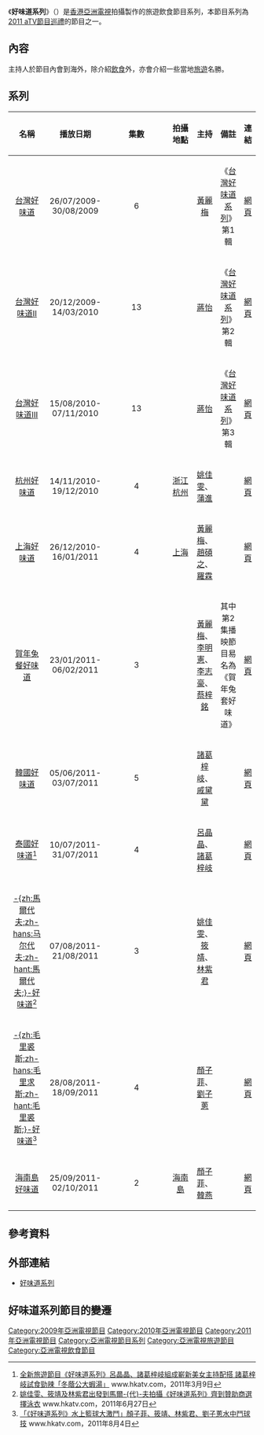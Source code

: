 《'''好味道系列'''》（{{lang-en|'''Delicacies Series'''}}）是[[香港|香港]][[亞洲電視|亞洲電視]]拍攝製作的旅遊飲食節目系列，本節目系列為[[2011_aTV節目巡禮|2011 aTV節目巡禮]]的節目之一。

==內容==
主持人於節目內會到海外，除介紹[[飲食|飲食]]外，亦會介紹一些當地[[旅遊|旅遊]]名勝。

==系列==
{| border="1" cellpadding="4" cellspacing="0" style="margin: 1em 1em 1em 0; background: #F9F9F9; border: 1px #AAA solid; border-collapse: collapse; font-size: 95%;"
! align=center width=18% bgcolor="silver"| 名稱
! align=center width=15% bgcolor="silver"| 播放日期
! align=center width=5% bgcolor="silver"| 集數
! align=center width=15% bgcolor="silver"| 拍攝地點
! align=center width=20% bgcolor="silver"| 主持
! align=center width=15% bgcolor="silver"| 備註
! align=center width=5% bgcolor="silver"| 連結
|-
|[[台灣好味道|台灣好味道]]||26/07/2009-<br/>30/08/2009||6||rowspan="3"|{{TWN}}||[[黃麗梅|黃麗梅]]||《[[台灣好味道系列|台灣好味道系列]]》第1輯||[https://web.archive.org/web/20130331014647/http://www.hkatv.com/v3/infoprogram/09/taiwandelicacies/ 網頁]
|-
|[[台灣好味道II|台灣好味道II]]||20/12/2009-<br/>14/03/2010||13||[[蔣怡|蔣怡]]||《[[台灣好味道系列|台灣好味道系列]]》第2輯||[https://web.archive.org/web/20100818173230/http://www.hkatv.com/v3/infoprogram/09/Taiwan_Delicacies_II/ 網頁]
|-
|[[台灣好味道III|台灣好味道III]]||15/08/2010-<br/>07/11/2010||13||[[蔣怡|蔣怡]]||《[[台灣好味道系列|台灣好味道系列]]》第3輯||[https://web.archive.org/web/20101027073611/http://www.hkatv.com/v3/infoprogram/10/Taiwan_Delicacies_III/ 網頁]
|-
|[[杭州好味道|杭州好味道]]||14/11/2010-<br/>19/12/2010||4||{{CHN}}[[浙江|浙江]][[杭州|杭州]]||[[姚佳雯|姚佳雯]]、[[蒲進|蒲進]]||||[https://web.archive.org/web/20110116184746/http://www.hkatv.com/v3/infoprogram/10/Hangzhou_Delicacies/ 網頁]
|-
|[[上海好味道|上海好味道]]||26/12/2010-<br/>16/01/2011||4||{{CHN}}[[上海|上海]]||[[黃麗梅|黃麗梅]]、[[趙碩之|趙碩之]]、[[羅霖|羅霖]]||||[https://web.archive.org/web/20110101134331/http://www.hkatv.com/v3/infoprogram/10/Shanghai_Delicacies/ 網頁]
|-
|[[賀年兔餐好味道|賀年兔餐好味道]]||23/01/2011-<br/>06/02/2011||3||{{HKG-CHN}}||[[黃麗梅|黃麗梅]]、[[李明憲_(藝人)|李明憲]]、[[李志豪_(藝人)|李志豪]]、[[蔡梓銘|蔡梓銘]]||其中第2集播映節目易名為《賀年兔套好味道》||[https://web.archive.org/web/20110202164259/http://www.hkatv.com/v3/infoprogram/11/CNY_Delicacies/ 網頁]
|-
|[[韓國好味道|韓國好味道]]||05/06/2011-<br/>03/07/2011||5||{{KOR}}||[[諸葛梓岐|諸葛梓岐]]、[[戚黛黛|戚黛黛]]||||[https://web.archive.org/web/20110823124453/http://www.hkatv.com/v3/11/infoprogram/koreadelicacies/ 網頁]
|-
|[[泰國好味道|泰國好味道]]<ref>[http://www.hkatv.com/zh-hk/atv-event/3932/%E5%85%A8%E6%96%B0%E6%97%85%E9%81%8A%E7%AF%80%E7%9B%AE%E3%80%8A%E5%A5%BD%E5%91%B3%E9%81%93%E7%B3%BB%E5%88%97%E3%80%8B%E5%91%82%E6%99%B6%E6%99%B6%E3%80%81%E8%AB%B8%E8%91%9B%E6%A2%93%E5%B2%90%E7%B5%84%E6%88%90%E5%B6%84%E6%96%B0%E7%BE%8E%E5%A5%B3%E4%B8%BB%E6%8C%81%E9%85%8D%E6%90%AD-%E8%AB%B8%E8%91%9B%E6%A2%93%E5%B2%90%E8%A9%A6%E9%A3%9F%E5%8B%81%E8%BE%A3%E3%80%8C%E5%86%AC%E8%94%AD%E5%85%AC%E5%A4%A7%E8%9D%A6%E6%B9%AF%E3%80%8D 全新旅遊節目《好味道系列》呂晶晶、諸葛梓岐組成嶄新美女主持配搭 諸葛梓岐試食勁辣「冬蔭公大蝦湯」] {{Wayback|url=http://www.hkatv.com/zh-hk/atv-event/3932/%E5%85%A8%E6%96%B0%E6%97%85%E9%81%8A%E7%AF%80%E7%9B%AE%E3%80%8A%E5%A5%BD%E5%91%B3%E9%81%93%E7%B3%BB%E5%88%97%E3%80%8B%E5%91%82%E6%99%B6%E6%99%B6%E3%80%81%E8%AB%B8%E8%91%9B%E6%A2%93%E5%B2%90%E7%B5%84%E6%88%90%E5%B6%84%E6%96%B0%E7%BE%8E%E5%A5%B3%E4%B8%BB%E6%8C%81%E9%85%8D%E6%90%AD-%E8%AB%B8%E8%91%9B%E6%A2%93%E5%B2%90%E8%A9%A6%E9%A3%9F%E5%8B%81%E8%BE%A3%E3%80%8C%E5%86%AC%E8%94%AD%E5%85%AC%E5%A4%A7%E8%9D%A6%E6%B9%AF%E3%80%8D |date=20150225102140 }}  www.hkatv.com，2011年3月9日</ref>||10/07/2011-<br/>31/07/2011||4||{{THA}}||[[呂晶晶|呂晶晶]]、[[諸葛梓岐|諸葛梓岐]]||||[https://web.archive.org/web/20110707000710/http://www.hkatv.com/v3/11/infoprogram/thailanddelicacies/ 網頁]
|-
|[[馬爾代夫好味道|-{zh:馬爾代夫;zh-hans:马尔代夫;zh-hant:馬爾代夫;}-好味道]]<ref>[http://www.hkatv.com/zh-hk/atv-event/3826/%E5%A7%9A%E4%BD%B3%E9%9B%AF%E3%80%81%E7%AD%B1%E9%9D%96%E5%8F%8A%E6%9E%97%E7%B4%AB%E5%90%9B%E5%87%BA%E7%99%BC%E5%88%B0%E9%A6%AC%E7%88%BE%E4%BB%A3%E5%A4%AB%E6%8B%8D%E6%94%9D%E3%80%8A%E5%A5%BD%E5%91%B3%E9%81%93%E7%B3%BB%E5%88%97%E3%80%8B%E9%BD%8A%E5%88%B0%E8%B4%8A%E5%8A%A9%E5%95%86%E9%81%B8%E6%93%87%E6%B3%B3%E8%A1%A3 姚佳雯、筱靖及林紫君出發到馬爾-{代}-夫拍攝《好味道系列》齊到贊助商選擇泳衣] {{Wayback|url=http://www.hkatv.com/zh-hk/atv-event/3826/%E5%A7%9A%E4%BD%B3%E9%9B%AF%E3%80%81%E7%AD%B1%E9%9D%96%E5%8F%8A%E6%9E%97%E7%B4%AB%E5%90%9B%E5%87%BA%E7%99%BC%E5%88%B0%E9%A6%AC%E7%88%BE%E4%BB%A3%E5%A4%AB%E6%8B%8D%E6%94%9D%E3%80%8A%E5%A5%BD%E5%91%B3%E9%81%93%E7%B3%BB%E5%88%97%E3%80%8B%E9%BD%8A%E5%88%B0%E8%B4%8A%E5%8A%A9%E5%95%86%E9%81%B8%E6%93%87%E6%B3%B3%E8%A1%A3 |date=20150225120851 }} www.hkatv.com，2011年6月27日</ref>||07/08/2011-<br/>21/08/2011||3||{{flagcountry|Maldives}}||[[姚佳雯|姚佳雯]]、[[筱靖|筱靖]]、[[林紫君|林紫君]]||||[https://web.archive.org/web/20110921081520/http://www.hkatv.com/v3/11/infoprogram/maldivesdelicacies/ 網頁]
|-
|[[毛里裘斯好味道|-{zh:毛里裘斯;zh-hans:毛里求斯;zh-hant:毛里裘斯;}-好味道]]<ref>[http://app.hkatv.com/atvnews/main.php?id=3903 「《好味道系列》水上籃球大激鬥」顏子菲、筱靖、林紫君、劉子蔥水中鬥球技] {{Wayback|url=http://app.hkatv.com/atvnews/main.php?id=3903 |date=20150225094544 }} www.hkatv.com，2011年8月4日</ref>||28/08/2011-<br/>18/09/2011||4||{{MUS}}||[[顏子菲|顏子菲]]、[[劉子蔥|劉子蔥]]||||[https://web.archive.org/web/20150225084731/http://www.hkatv.com/v5/11/mauritiusdelicacies/ 網頁]
|-
|[[海南島好味道|海南島好味道]]||25/09/2011-<br/>02/10/2011||2||{{CHN}}[[海南島|海南島]]||[[顏子菲|顏子菲]]、[[韓燕|韓燕]]||||[https://web.archive.org/web/20110924053754/http://www.hkatv.com/v5/11/hainandelicacies/ 網頁]
|}

==參考資料==
<references/>

==外部連結==
*[https://web.archive.org/web/20140225161716/http://www.hkatv.com/v3/special_events/10/atv2011/_image/HOME03pic_07.jpg 好味道系列]

==好味道系列節目的變遷==

{{電視節目的變遷
|電視台={{HK}} [[亞洲電視|亞洲電視]] {{ATV-Home}}
|播放檔次=星期日20:00-20:30節目
|節目名稱=台灣好味道<br/>（2009年7月26日－2009年8月30日）
|上一節目=[[食出新滋味|食出新滋味]]<br/>（2009年4月12日－2009年7月19日）
|下一節目=[[亞洲星光大道|亞洲星光大道]]<br/>（2009年9月6日－2009年12月13日）<hr>[[廣飲廣食|廣飲廣食]]<br/>（2009年9月13日－2009年12月13日）
|2電視台={{HK}} [[亞洲電視|亞洲電視]] [[亞洲高清台|亞洲高清台]]
|2播放檔次=星期一22:00-22:30節目
|2節目名稱=台灣好味道<br/>（2010年12月13日－2011年2月14日）
|2上一節目=[[書劍恩仇錄_(2008年電視劇)|書劍恩仇錄]]<br/>（2010年10月25日－2010年12月9日）
|2下一節目=[[源來咁好味|源來咁好味]]<br/>（2010年2月21日－）
}}
{{電視節目的變遷
|電視台={{HK}} [[亞洲電視|亞洲電視]] {{ATV-Home}}
|播放檔次=星期日20:00-20:30節目
|節目名稱=台灣好味道II<br/>（2009年12月20日－2010年3月14日）
|上一節目=[[廣飲廣食|廣飲廣食]]<br/>（2009年9月13日－2009年12月13日）
|下一節目=[[亞洲星光大道|3RockYourDream星光家族演唱會]]<br/>（2010年3月21日）<hr>日本[[築地|築地]]美食大追擊<br/>（2010年3月28日－2010年4月25日）
}}
{{電視節目的變遷
|電視台={{HK}} [[亞洲電視|亞洲電視]] {{ATV-Home}}
|播放檔次=星期日20:00-20:30節目
|節目名稱=台灣好味道III<br/>（2010年8月15日－2010年11月7日）
|上一節目=[[多多益膳|多多益膳]]<br/>（2010年5月2日－2010年8月8日）
|下一節目=[[杭州好味道|杭州好味道]]<br/>（2010年11月14日－2010年12月19日）
}}
{{電視節目的變遷
|電視台={{HK}} [[亞洲電視|亞洲電視]] {{ATV-Home}}
|播放檔次=星期日20:00-20:30節目
|節目名稱=杭州好味道<br/>（2010年11月14日－12月19日）
|上一節目=[[台灣好味道III|台灣好味道III]]<br/>（2010年8月15日－11月7日）
|下一節目=[[上海好味道|上海好味道]]<br/>（2010年12月26日－2011年1月16日）
|2電視台={{HK}} [[亞洲電視|亞洲電視]] [[亞洲高清台|亞洲高清台]]
|2播放檔次=星期一22:00-22:30節目
|2節目名稱=[[杭州好味道|杭州好味道]]<br/>（2011年2月14日－2011年3月7日）
|2上一節目=賀年兔餐好味道<br/>（2011年1月24日－2011年2月7日）
|2下一節目=[[上海好味道|上海好味道]]<br/>（2011年3月14日－）
}}

{{電視節目的變遷
|電視台={{HK}} [[亞洲電視|亞洲電視]] {{ATV-Home}}
|播放檔次=星期日20:00-20:30節目
|節目名稱=上海好味道<br/>（2010年12月26日－2011年1月16日）
|上一節目=[[杭州好味道|杭州好味道]]<br/>（2010年11月14日－12月19日）
|下一節目=[[賀年兔餐好味道|賀年兔餐好味道]]<br/>（2011年1月23日－2011年2月1日）
|2電視台={{HK}} [[亞洲電視|亞洲電視]] [[亞洲高清台|亞洲高清台]]
|2播放檔次=星期一22:00-22:30節目
|2節目名稱=[[上海好味道|上海好味道]]<br/>（2011年3月14日－）
|2上一節目=[[杭州好味道|杭州好味道]]<br/>（2011年2月14日－2011年3月7日）
|2下一節目=因频道改版停止播出
}}

{{電視節目的變遷
|電視台={{HK}} [[亞洲電視|亞洲電視]] {{ATV-Home}}
|播放檔次=星期日20:00-20:30節目
|節目名稱=賀年兔餐好味道<br/>（2011年1月23日－2011年2月6日）
|上一節目=[[上海好味道|上海好味道]]<br/>（2010年12月26日－2011年1月16日）
|下一節目=[[多多益膳|多多益膳]]II<br/>（2011年2月13日－）
|2電視台={{HK}} [[亞洲電視|亞洲電視]] [[亞洲高清台|亞洲高清台]]
|2播放檔次=星期一22:00-22:30節目
|2節目名稱=賀年兔餐好味道<br/>（2011年1月24日－2011年2月7日）
|2上一節目=[[多多益膳|多多益膳]]<br/>（2010年10月20日－2011年1月17日）
|2下一節目=[[杭州好味道|杭州好味道]]<br/>（2011年2月14日－2011年3月7日）
}}

{{電視節目的變遷
|電視台={{HK}} [[亞洲電視|亞洲電視]] {{ATV-Home}}
|播放檔次=星期日20:00-20:30節目
|節目名稱=[[韓國好味道|韓國好味道]]<br/>（2011年6月5日－2011年7月3日）
|上一節目=[[ATV台慶勁唱會|ATV台慶勁唱會]]<br/>（2011年5月29日）
|下一節目=[[泰國好味道|泰國好味道]]<br/>（2011年7月10日－2011年7月31日）
}}

{{電視節目的變遷
|電視台={{HK}} [[亞洲電視|亞洲電視]] {{ATV-Home}}
|播放檔次=星期日20:00-20:30節目
|節目名稱=[[泰國好味道|泰國好味道]]<br/>（2011年7月10日－2011年7月31日）
|上一節目=[[韓國好味道|韓國好味道]]<br/>（2011年6月5日－2011年7月3日）
|下一節目=[[馬爾代夫好味道|-{zh:馬爾代夫好味道; zh-hans:马尔代夫好味道; zh-hant:馬爾代夫好味道;}-]]<br/>（2011年8月7日－2011年8月21日）
}}
{{電視節目的變遷
|電視台={{HK}} [[亞洲電視|亞洲電視]] {{ATV-Home}}
|播放檔次=星期日20:00-20:30節目
|節目名稱=[[馬爾代夫好味道|-{zh:馬爾代夫好味道; zh-hans:马尔代夫好味道; zh-hant:馬爾代夫好味道;}-]]<br/>（2011年8月7日－2011年8月21日）
|上一節目=[[泰國好味道|泰國好味道]]<br/>（2011年7月10日－2011年7月31日）
|下一節目=[[毛里裘斯好味道|-{zh:毛里裘斯好味道; zh-hans:毛里求斯好味道; zh-hant:毛里裘斯好味道;}-]]<br/>（2011年8月28日－2011年9月18日）
}}
{{電視節目的變遷
|電視台={{HK}} [[亞洲電視|亞洲電視]] {{ATV-Home}}
|播放檔次=星期日20:00-20:30節目
|節目名稱=[[毛里裘斯好味道|-{zh:毛里裘斯好味道; zh-hans:毛里求斯好味道; zh-hant:毛里裘斯好味道;}-]]<br/>（2011年8月28日－2011年9月18日）
|上一節目=[[馬爾代夫好味道|-{zh:馬爾代夫好味道; zh-hans:马尔代夫好味道; zh-hant:馬爾代夫好味道;}-]]<br/>（2011年8月7日－2011年8月21日）
|下一節目=海南島好味道<br/>（2011年9月25日）
}}
{{電視節目的變遷
|電視台={{HK}} [[亞洲電視|亞洲電視]] {{ATV-Home}}
|播放檔次=星期日20:00-20:30節目
|節目名稱=[[海南島好味道|海南島好味道]]<br/>（2011年9月25日－2011年10月2日）
|上一節目=[[毛里裘斯好味道|-{zh:毛里裘斯好味道; zh-hans:毛里求斯好味道; zh-hant:毛里裘斯好味道;}-]]<br/>（2011年8月28日－2011年9月18日）
|下一節目=[[亞視邁向55周年經典回味|亞視邁向55周年經典回味]]
}}

[[Category:2009年亞洲電視節目|Category:2009年亞洲電視節目]]
[[Category:2010年亞洲電視節目|Category:2010年亞洲電視節目]]
[[Category:2011年亞洲電視節目|Category:2011年亞洲電視節目]]
[[Category:亞洲電視節目系列|Category:亞洲電視節目系列]]
[[Category:亞洲電視旅遊節目|Category:亞洲電視旅遊節目]]
[[Category:亞洲電視飲食節目|Category:亞洲電視飲食節目]]